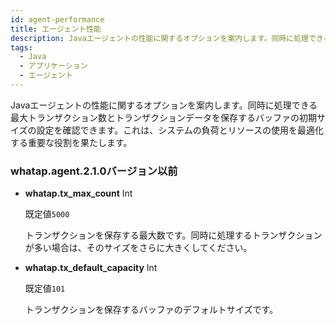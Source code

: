 ```yaml
---
id: agent-performance
title: エージェント性能
description: Javaエージェントの性能に関するオプションを案内します。同時に処理できる最大トランザクション数とトランザクションデータを保存するバッファの初期サイズの設定を確認できます。これは、システムの負荷とリソースの使用を最適化する重要な役割を果たします。
tags:
  - Java
  - アプリケーション
  - エージェント
---
```


Javaエージェントの性能に関するオプションを案内します。同時に処理できる最大トランザクション数とトランザクションデータを保存するバッファの初期サイズの設定を確認できます。これは、システムの負荷とリソースの使用を最適化する重要な役割を果たします。

### whatap.agent.2.1.0バージョン以前

- **whatap.tx_max_count** <span class='type'>Int</span>

  既定値`5000`

  トランザクションを保存する最大数です。同時に処理するトランザクションが多い場合は、そのサイズをさらに大きくしてください。

- **whatap.tx_default_capacity** <span class='type'>Int</span>

  既定値`101`

  トランザクションを保存するバッファのデフォルトサイズです。
